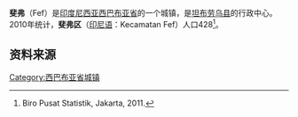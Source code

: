 {{expand|time=2017-03-05T02:52:30+00:00}}
{{Infobox settlement
|name          =斐弗<br>Fef
|native_name            =  <!-- for cities whose native name is not in English -->
|nickname               =
|motto                  =
|settlement_type        = 城镇
|image_skyline          = 
|imagesize              =
|image_caption          = 
|image_flag             =
|image_seal             = 
|image_shield           =
|image_map              =
|mapsize                =
|map_caption            =
|pushpin_map            = Indonesia Bird's Head Peninsula
|pushpin_label_position = bottom
|pushpin_map_caption    = 斐弗在西巴布亚的位置
|pushpin_map1           = 
|pushpin_label_position1 =
|pushpin_map_caption1   = 
|subdivision_type       = 国家
|subdivision_name       = {{flag|Indonesia}}
|subdivision_type1      = [[印度尼西亚行政区划|省]]
|subdivision_name1      = [[西巴布亚省|西巴布亚省]]
|subdivision_type2      =县
|subdivision_name2      =[[坦布劳乌县|坦布劳乌县]]
|subdivision_type3      =
|subdivision_name3      =
|government_type        =
|leader_title           =
|leader_name            =
|leader_title1          =  <!-- for places with, say, both a mayor and a city manager -->
|leader_name1           =
|leader_title2          =
|leader_name2           =
|leader_title3          =
|leader_name3           =
|established_title      =  <!-- Settled -->
|established_date       =
|established_title2     =  <!-- Incorporated (town) -->
|established_date2      =
|established_title3     =  <!-- Incorporated (city) -->
|established_date3      =
|area_magnitude         =
|area_total_km2             =
|area_total_sq_mi        =
|area_land_km2              =
|area_land_sq_mi         =
|area_water_km2             =
|area_water_sq_mi        =
|area_water_percent     =
|area_urban_km2             =
|area_urban_sq_mi        =
|area_metro_km2             =
|area_metro_sq_mi        =
|population_as_of       = 2010
|population_note        = 
|population_total       = 428
|population_density_km2     =
|population_density_sq_mi =
|population_metro       =
|population_density_metro_km2 =
|population_density_metro_mi2 =
|population_urban       =
|population_density_urban_km2 =
|population_density_urban_mi2 =
|timezone               = [[印尼东部时间|印尼东部时间]]
|utc_offset             = +9
|timezone_DST           =
|utc_offset_DST         =
|elevation_m              =
|elevation_ft           =
|postal_code_type       =  <!-- enter ZIP code, Postcode, Post code, Postal code... -->
|postal_code            = 
|area_code              =
|website                =
|footnotes              =
}}

'''斐弗'''（Fef）是[[印度尼西亚|印度尼西亚]][[西巴布亚省|西巴布亚省]]的一个城镇，是[[坦布劳乌县|坦布劳乌县]]的行政中心。2010年统计，'''斐弗区'''（[[印尼语|印尼语]]：Kecamatan Fef）人口428<ref>Biro Pusat Statistik, Jakarta, 2011.</ref>。

== 资料来源 ==
<references />

{{印度尼西亚地理小作品}}

[[Category:西巴布亚省城镇|Category:西巴布亚省城镇]]